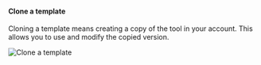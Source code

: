 #### Clone a template
Cloning a template means creating a copy of the tool in your account.
This allows you to use and modify the copied version.

![Clone a template](/images/templates/clone-template1.png)